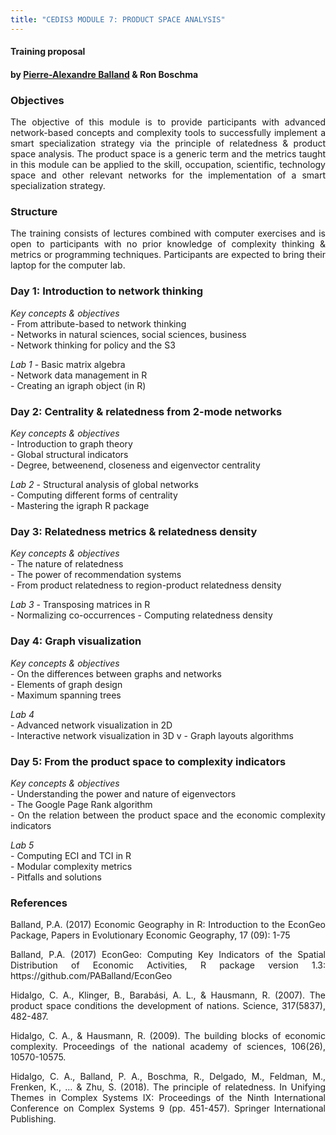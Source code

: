 ```yaml
---
title: "CEDIS3 MODULE 7: PRODUCT SPACE ANALYSIS"
---
```


<style>
body {
text-align: justify}
</style>

#### Training proposal    
#### by [Pierre-Alexandre Balland](https://www.paballand.com) & Ron Boschma    

### Objectives        
The objective of this module is to provide participants with advanced network-based concepts and complexity tools to successfully implement a smart specialization strategy via the principle of relatedness & product space analysis. The product space is a generic term and the metrics taught in this module can be applied to the skill, occupation, scientific, technology space and other relevant networks for the implementation of a smart specialization strategy.      

### Structure  
The training consists of lectures combined with computer exercises and is open to participants with no prior knowledge of complexity thinking & metrics or programming techniques. Participants are expected to bring their laptop for the computer lab.        
 
### Day 1: Introduction to network thinking      

*Key concepts & objectives*    
- From attribute-based to network thinking  
- Networks in natural sciences, social sciences, business  
- Network thinking for policy and the S3    

*Lab 1*
- Basic matrix algebra  
- Network data management in R        
- Creating an igraph object (in R)  

### Day 2: Centrality & relatedness from 2-mode networks          

*Key concepts & objectives*    
- Introduction to graph theory  
- Global structural indicators      
- Degree, betweenend, closeness and eigenvector centrality      

*Lab 2*
- Structural analysis of global networks  
- Computing different forms of centrality    
- Mastering the igraph R package  

### Day 3: Relatedness metrics & relatedness density        

*Key concepts & objectives*    
- The nature of relatedness  
- The power of recommendation systems  
- From product relatedness to region-product relatedness density  

*Lab 3*
- Transposing matrices in R    
- Normalizing co-occurrences
- Computing relatedness density      

### Day 4: Graph visualization            

*Key concepts & objectives*    
- On the differences between graphs and networks  
- Elements of graph design  
- Maximum spanning trees  

*Lab 4*  
- Advanced network visualization in 2D    
- Interactive network visualization in 3D  v
- Graph layouts algorithms    

### Day 5: From the product space to complexity indicators              

*Key concepts & objectives*      
- Understanding the power and nature of eigenvectors  
- The Google Page Rank algorithm    
- On the relation between the product space and the economic complexity indicators  

*Lab 5*  
- Computing ECI and TCI in R  
- Modular complexity metrics  
- Pitfalls and solutions    

### References  
Balland, P.A. (2017) Economic Geography in R: Introduction to the EconGeo Package, Papers in Evolutionary Economic Geography, 17 (09): 1-75  

Balland, P.A. (2017) EconGeo: Computing Key Indicators of the Spatial Distribution of Economic Activities, R package version 1.3: https://github.com/PABalland/EconGeo  

Hidalgo, C. A., Klinger, B., Barabási, A. L., & Hausmann, R. (2007). The product space conditions the development of nations. Science, 317(5837), 482-487.  

Hidalgo, C. A., & Hausmann, R. (2009). The building blocks of economic complexity. Proceedings of the national academy of sciences, 106(26), 10570-10575.    

Hidalgo, C. A., Balland, P. A., Boschma, R., Delgado, M., Feldman, M., Frenken, K., ... & Zhu, S. (2018). The principle of relatedness. In Unifying Themes in Complex Systems IX: Proceedings of the Ninth International Conference on Complex Systems 9 (pp. 451-457). Springer International Publishing.  



